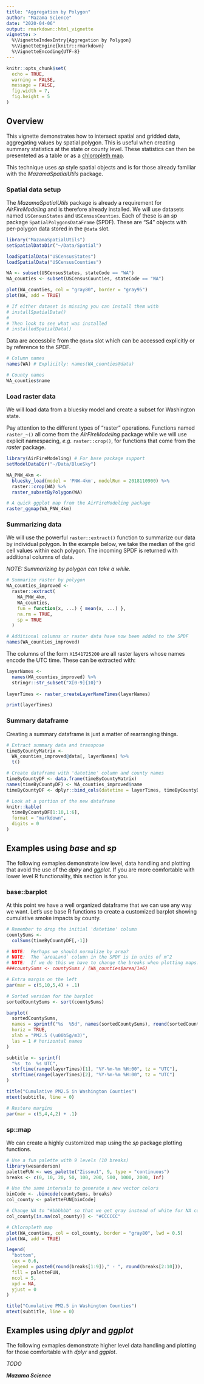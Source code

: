 ```yaml
---
title: "Aggregation by Polygon"
author: "Mazama Science"
date: "2020-04-06"
output: rmarkdown::html_vignette
vignette: >
  %\VignetteIndexEntry{Aggregation by Polygon}
  %\VignetteEngine{knitr::rmarkdown}
  %\VignetteEncoding{UTF-8}
---
```


```r
knitr::opts_chunk$set(
  echo = TRUE, 
  warning = FALSE,
  message = FALSE,
  fig.width = 7, 
  fig.height = 5
)
```

## Overview

This vignette demonstrates how to intersect spatial and gridded data,
aggregating values by spatial polygon. This is useful when creating summary
statistics at the state or county level. These statistics can then be 
presenteted as a table or as a [chloropleth map](https://en.wikipedia.org/wiki/Choropleth_map).

This technique uses *sp* style spatial objects and is for those already 
familiar with the *MazamaSpatialUtils* package.

### Spatial data setup

The *MazamaSpatialUtils* package is already a requirement for *AirFireModeling* 
and is therefore already installed. We will use datasets named
`USCensusStates` and `USCensusCounties`. Each of these is an *sp* package
`SpatialPolygonsDataFrame` (SPDF). These are "S4" objects with per-polygon data 
stored in the `@data` slot.

```r
library("MazamaSpatialUtils")
setSpatialDataDir("~/Data/Spatial")

loadSpatialData("USCensusStates")
loadSpatialData("USCensusCounties")

WA <- subset(USCensusStates, stateCode == "WA")
WA_counties <- subset(USCensusCounties, stateCode == "WA")

plot(WA_counties, col = "gray80", border = "gray95")
plot(WA, add = TRUE)

# If either dataset is missing you can install them with
# installSpatialData()
#
# Then look to see what was installed
# installedSpatialData()
```

Data are accessbile from the `@data` slot which can be accessed explicitly or
by reference to the SPDF.

```r
# Column names 
names(WA) # Explicitly: names(WA_counties@data)

# County names
WA_counties$name
```

### Load raster data

We will load data from a bluesky model and create a subset for Washington state.

Pay attention to the different types of "raster" operations. Functions named
`raster_~()` all come from the *AirFireModeling* package while we will use
explicit namespacing, _e.g._ `raster::crop()`, for functions that come from the 
*raster* package. 

```r
library(AirFireModeling) # For base package support
setModelDataDir("~/Data/BlueSky")

WA_PNW_4km <- 
  bluesky_load(model = 'PNW-4km', modelRun = 2018110900) %>%
  raster::crop(WA) %>%
  raster_subsetByPolygon(WA)

# A quick ggplot map from the AirFireModeling package
raster_ggmap(WA_PNW_4km)
```

### Summarizing data

We will use the powerful `raster::extract()` function to summarize our data
by individual polygon. In the example below, we take the median of the
grid cell values within each polygon. The incoming SPDF is returned with 
additional columns of data.

*NOTE:  Summarizing by polygon can take a while.*

```r
# Summarize raster by polygon
WA_counties_improved <-
  raster::extract(
    WA_PNW_4km,
    WA_counties,
    fun = function(x, ...) { mean(x, ...) },
    na.rm = TRUE,
    sp = TRUE
  )

# Additional columns or raster data have now been added to the SPDF
names(WA_counties_improved)
```

The columns of the form `X1541725200` are all raster layers whose names encode
the UTC time. These can be extracted with:

```r
layerNames <-
  names(WA_counties_improved) %>%
  stringr::str_subset("X[0-9]{10}")
  
layerTimes <- raster_createLayerNameTimes(layerNames)

print(layerTimes)
```

### Summary dataframe

Creating a summary dataframe is just a matter of rearranging things.

```r
# Extract summary data and transpose
timeByCountyMatrix <-
  WA_counties_improved@data[, layerNames] %>%
  t()

# Create dataframe with 'datetime' column and county names
timeByCountyDF <- data.frame(timeByCountyMatrix)
names(timeByCountyDF) <- WA_counties_improved$name
timeByCountyDF <- dplyr::bind_cols(datetime = layerTimes, timeByCountyDF)

# Look at a portion of the new dataframe
knitr::kable(
  timeByCountyDF[1:10,1:6],
  format = "markdown",
  digits = 0
)
```

## Examples using *base* and *sp*

The following exmaples demonstrate low level, data handling and plotting 
that avoid the use of the *dplry* and *ggplot*. If you are more comfortable
with lower level R functionality, this section is for you.

### base::barplot

At this point we have a well organized dataframe that we can use any way we
want. Let's use base R functions to create a customized barplot showing 
cumulative smoke impacts by county.

```r
# Remember to drop the initial 'datetime' column
countySums <- 
  colSums(timeByCountyDF[,-1])

# NOTE:  Perhaps we should normalize by area?
# NOTE:  The `areaLand` column in the SPDF is in units of m^2
# NOTE:  If we do this we have to change the breaks when plotting maps.
###countySums <- countySums / (WA_counties$area/1e6)

# Extra margin on the left
par(mar = c(5,10,5,4) + .1)

# Sorted version for the barplot
sortedCountySums <- sort(countySums)

barplot(
  sortedCountySums,
  names = sprintf("%s  %5d", names(sortedCountySums), round(sortedCountySums)),
  horiz = TRUE,
  xlab = "PM2.5 (\u00b5g/m3)",
  las = 1 # horizontal names
)

subtitle <- sprintf(
  "%s  to  %s UTC",
  strftime(range(layerTimes)[1], "%Y-%m-%m %H:00", tz = "UTC"),
  strftime(range(layerTimes)[2], "%Y-%m-%m %H:00", tz = "UTC")
)

title("Cumulative PM2.5 in Washington Counties")
mtext(subtitle, line = 0)

# Restore margins
par(mar = c(5,4,4,2) + .1)
```

### sp::map

We can create a highly customized map using the *sp* package plotting functions.

```r
# Use a fun palette with 9 levels (10 breaks)
library(wesanderson)
paletteFUN <- wes_palette("Zissou1", 9, type = "continuous")
breaks <- c(0, 10, 20, 50, 100, 200, 500, 1000, 2000, Inf)

# Use the same intervals to generate a new vector colors
binCode <- .bincode(countySums, breaks)
col_county <- paletteFUN[binCode]

# Change NA to "#bbbbbb" so that we get gray instead of white for NA counties
col_county[is.na(col_county)] <- "#CCCCCC"

# Chloropleth map
plot(WA_counties, col = col_county, border = "gray80", lwd = 0.5)
plot(WA, add = TRUE)

legend(
  "bottom",
  cex = 0.6,
  legend = paste0(round(breaks[1:9])," - ", round(breaks[2:10])), 
  fill = paletteFUN,
  ncol = 5,
  xpd = NA,
  yjust = 0
)

title("Cumulative PM2.5 in Washington Counties")
mtext(subtitle, line = 0)
```

## Examples using *dplyr* and *ggplot*

The following exmaples demonstrate higher level data handling and plotting 
for those comfortable with *dplyr* and *ggplot*.

*TODO*

**_Mazama Science_**

